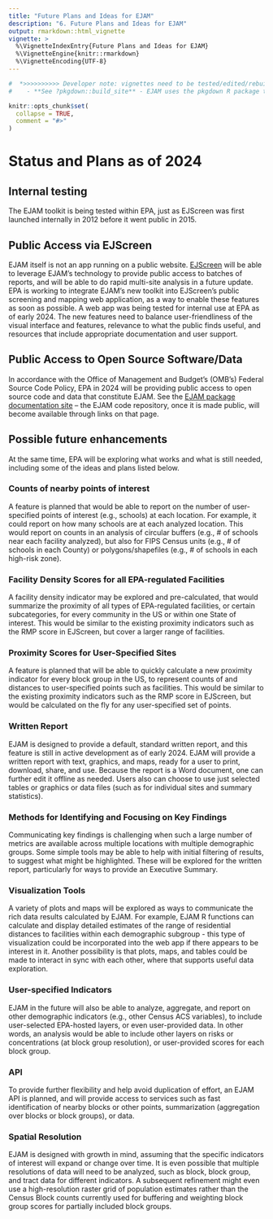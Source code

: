 ```yaml
---
title: "Future Plans and Ideas for EJAM"
description: "6. Future Plans and Ideas for EJAM"
output: rmarkdown::html_vignette
vignette: >
  %\VignetteIndexEntry{Future Plans and Ideas for EJAM}
  %\VignetteEngine{knitr::rmarkdown}
  %\VignetteEncoding{UTF-8}
---
```


```r
#  *>>>>>>>>>> Developer note: vignettes need to be tested/edited/rebuilt regularly <<<<<<<<<<<*
#    - **See ?pkgdown::build_site** - EJAM uses the pkgdown R package to build help and articles/ vignettes as web pages
```

```r
knitr::opts_chunk$set(
  collapse = TRUE,
  comment = "#>"
)
```

# Status and Plans as of 2024

## Internal testing

The EJAM toolkit is being tested within EPA, just as EJScreen was first launched internally in 2012 before it went public in 2015.

## Public Access via EJScreen

EJAM itself is not an app running on a public website. [EJScreen](https://www.epa.gov/ejscreen "https://www.epa.gov/ejscreen"){.uri target="_blank" rel="noreferrer noopener"} will be able to leverage EJAM's technology to provide public access to batches of reports, and will be able to do rapid multi-site analysis in a future update. EPA is working to integrate EJAM's new toolkit into EJScreen's public screening and mapping web application, as a way to enable these features as soon as possible. A web app was being tested for internal use at EPA as of early 2024. The new features need to balance user-friendliness of the visual interface and features, relevance to what the public finds useful, and resources that include appropriate documentation and user support.

## Public Access to Open Source Software/Data

In accordance with the Office of Management and Budget's (OMB's) Federal Source Code Policy, EPA in 2024 will be providing public access to open source code and data that constitute EJAM. See the [EJAM package documentation site](https://usepa.github.io/EJAM/index.html) -- the EJAM code repository, once it is made public, will become available through links on that page.

## Possible future enhancements

At the same time, EPA will be exploring what works and what is still needed, including some of the ideas and plans listed below.

### Counts of nearby points of interest

A feature is planned that would be able to report on the number of user-specified points of interest (e.g., schools) at each location. For example, it could report on how many schools are at each analyzed location. This would report on counts in an analysis of circular buffers (e.g., \# of schools near each facility analyzed), but also for FIPS Census units (e.g., \# of schools in each County) or polygons/shapefiles (e.g., \# of schools in each high-risk zone).

### Facility Density Scores for all EPA-regulated Facilities

A facility density indicator may be explored and pre-calculated, that would summarize the proximity of all types of EPA-regulated facilities, or certain subcategories, for every community in the US or within one State of interest. This would be similar to the existing proximity indicators such as the RMP score in EJScreen, but cover a larger range of facilities.

### Proximity Scores for User-Specified Sites

A feature is planned that will be able to quickly calculate a new proximity indicator for every block group in the US, to represent counts of and distances to user-specified points such as facilities. This would be similar to the existing proximity indicators such as the RMP score in EJScreen, but would be calculated on the fly for any user-specified set of points.

### Written Report

EJAM is designed to provide a default, standard written report, and this feature is still in active development as of early 2024. EJAM will provide a written report with text, graphics, and maps, ready for a user to print, download, share, and use. Because the report is a Word document, one can further edit it offline as needed. Users also can choose to use just selected tables or graphics or data files (such as for individual sites and summary statistics).

### Methods for Identifying and Focusing on Key Findings

Communicating key findings is challenging when such a large number of metrics are available across multiple locations with multiple demographic groups. Some simple tools may be able to help with initial filtering of results, to suggest what might be highlighted. These will be explored for the written report, particularly for ways to provide an Executive Summary.

### Visualization Tools

A variety of plots and maps will be explored as ways to communicate the rich data results calculated by EJAM. For example, EJAM R functions can calculate and display detailed estimates of the range of residential distances to facilities within each demographic subgroup - this type of visualization could be incorporated into the web app if there appears to be interest in it. Another possibility is that plots, maps, and tables could be made to interact in sync with each other, where that supports useful data exploration.

### User-specified Indicators

EJAM in the future will also be able to analyze, aggregate, and report on other demographic indicators (e.g., other Census ACS variables), to include user-selected EPA-hosted layers, or even user-provided data. In other words, an analysis would be able to include other layers on risks or concentrations (at block group resolution), or user-provided scores for each block group.

### API

To provide further flexibility and help avoid duplication of effort, an EJAM API is planned, and will provide access to services such as fast identification of nearby blocks or other points, summarization (aggregation over blocks or block groups), or data.

### Spatial Resolution

EJAM is designed with growth in mind, assuming that the specific indicators of interest will expand or change over time. It is even possible that multiple resolutions of data will need to be analyzed, such as block, block group, and tract data for different indicators. A subsequent refinement might even use a high-resolution raster grid of population estimates rather than the Census Block counts currently used for buffering and weighting block group scores for partially included block groups.
